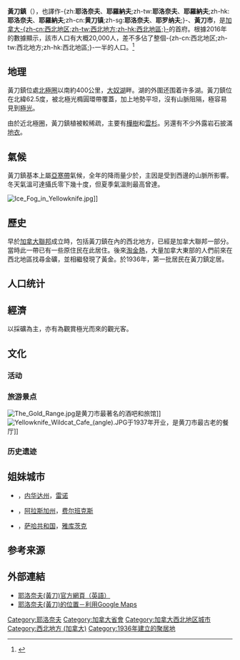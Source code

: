{{noteTA
|T=zh-tw:黃刀鎮; zh-hk:黃刀鎮; zh-cn:耶洛奈夫; zh-sg:黄刀镇;
|1=zh-tw:黃刀鎮; zh-hk:黃刀鎮; zh-cn:耶洛奈夫; zh-sg:黄刀镇;
}}
{{Infobox settlement
| name = 黃刀鎮
| native_name = {{lang|en|Yellowknife}}
| official_name = City of Yellowknife
| image_skyline = File:Yellowknife.jpg
| imagesize = 250px
| image_caption = 黃刀鎮一景
| pushpin_map = Canada#Canada Northwest Territories
| pushpin_label_position = left
| pushpin_map_caption = 黃刀鎮在[[加拿大|加拿大]]（上）和[[西北地区_(加拿大)|西北地区]]（下）的位置
| motto = {{lang|la|Multum In Parvo}}{{la icon}}
| nickname = "YK"、"The Knife"
| settlement_type = 首府
| subdivision_type = 國家
| subdivision_name = {{CAN}}
| subdivision_type1 = [[加拿大行政區劃|地區]]
| subdivision_name1 = {{flag|Northwest Territories}}
| subdivision_type2 = [[西北地區行政區劃|分區]]
| subdivision_name2 = [[北斯拉維專區|北斯拉維專區]]
| leader_title = 市長
| leader_name = Mark Heyck
| leader_title2 = [[國會議員|國會議員]]
| leader_name2 = Michael McLeod
| established_title = 建立
| established_date = 1934年
| established_title3 = 城市地位
| established_date3 = 1970年1月1日
| elevation_m = 206
| area_total_km2 = 136.22
| area_land_km2 = 105.44
| area_water_km2 = 30.78
| area_urban_km2 = 13.09
| population_as_of = 2016年
| population_total = 19,569
| population_urban = 18,352
| population_density_km2 = auto
| timezone =[[北美山區時間|MST]]
| utc_offset = -7
| timezone_DST = [[北美山區時間|MDT]]
| utc_offset_DST = -6
| coordinates = {{coord|62|26|32|N|114|23|51|W|region:CA|display=inline,title}}
| population_demonym = Yellowknifer
| postal_code_type = [[加拿大郵區編號|郵政號碼]]
| postal_code = X1A
| area_code = +1 867
| registration_plate =
| blank_name = [[電信交換|電信交換]]
| blank_info = 444 445 446 669 765 766 767 873 920 999
| website = {{url|www.yellowknife.ca}} }}
'''黃刀鎮'''（{{lang-en|Yellowknife}}），也譯作-{zh:'''耶洛奈夫'''、'''耶羅納夫''';zh-tw:'''耶洛奈夫'''、'''耶羅納夫''';zh-hk:'''耶洛奈夫'''、'''耶羅納夫''';zh-cn:'''黄刀镇''';zh-sg:'''耶洛奈夫'''、'''耶罗纳夫''';}-、'''黃刀市'''，是[[加拿大|加拿大]][[西北地区_(加拿大)|-{zh-cn:西北地区;zh-tw:西北地方;zh-hk:西北地區;}-]]的首府。根據2016年的數據顯示，該市人口有大概20,000人，差不多佔了整個-{zh-cn:西北地区;zh-tw:西北地方;zh-hk:西北地區;}-一半的人口。<ref>{{Cite web|url=http://www12.statcan.ca/census-recensement/2016/dp-pd/prof/details/page.cfm?Lang=E&Geo1=POPC&Code1=1044&Geo2=PR&Code2=61&Data=Count&SearchText=Yellowknife&SearchType=Begins&SearchPR=01&B1=All&TABID=1|title=Census Profile, 2016 Census - Yellowknife [Population centre], Northwest Territories and Northwest Territories [Territory]|accessdate=2018-02-01|last=Canada|first=Government of Canada, Statistics|work=www12.statcan.ca|language=en}}</ref>

==地理==
黃刀鎮位處[[北極圈|北極圈]]以南約400公里，[[大奴湖|大奴湖]]畔。湖的外圍还围着许多湖。黃刀鎮位在北緯62.5度，被北極光橢圓環帶覆蓋，加上地勢平坦，沒有山脈阻隔，極容易見到[[極光|極光]]。

由於近北極圈，黃刀鎮植被較稀疏，主要有[[樺樹|樺樹]]和[[雲杉|雲杉]]。另還有不少外露岩石披滿[[地衣|地衣]]。

==氣候==
黃刀鎮基本上屬[[亞寒帶|亞寒帶]]氣候，全年的降雨量少於{{convert|300|mm|abbr=on}}，主因是受到西邊的山脈所影響。冬天氣溫可達攝氏零下幾十度，但夏季氣溫則最高曾達{{convert|32.6|C}}。

{{Weather box
|location                = [[黄刀机场|黄刀机场]]（1981-2010年平均数据，1942年至今极端数据）
|metric first            = Yes
|single line             = Yes
|Jan maximum humidex     = 2.9
|Feb maximum humidex     = 6.1
|Mar maximum humidex     = 8.9
|Apr maximum humidex     = 20.2
|May maximum humidex     = 25.6
|Jun maximum humidex     = 34.0
|Jul maximum humidex     = 35.4
|Aug maximum humidex     = 34.3
|Sep maximum humidex     = 27.2
|Oct maximum humidex     = 18.1
|Nov maximum humidex     = 6.3
|Dec maximum humidex     = 1.6
|year maximum humidex    = 35.4
|Jan record high C       = 3.4
|Feb record high C       = 6.2
|Mar record high C       = 9.3
|Apr record high C       = 20.4
|May record high C       = 26.3
|Jun record high C       = 31.1
|Jul record high C       = 32.5
|Aug record high C       = 32.6
|Sep record high C       = 26.1
|Oct record high C       = 19.0
|Nov record high C       = 7.8
|Dec record high C       = 2.8
|year record high C      = 32.6
|Jan high C              = −21.6
|Feb high C              = −18.1
|Mar high C              = −10.8
|Apr high C              = 0.4
|May high C              = 9.7
|Jun high C              = 18.1
|Jul high C              = 21.3
|Aug high C              = 18.1
|Sep high C              = 10.4
|Oct high C              = 0.9
|Nov high C              = −10.0
|Dec high C              = −17.8
|year high C             = 0.0
|Jan mean C              = −25.6
|Feb mean C              = −22.9
|Mar mean C              = −16.8
|Apr mean C              = −5.3
|May mean C              = 4.6
|Jun mean C              = 13.3
|Jul mean C              = 17.0
|Aug mean C              = 14.2
|Sep mean C              = 7.2
|Oct mean C              = −1.7
|Nov mean C              = −13.7
|Dec mean C              = −21.8
|year mean C             = −4.3
|Jan low C               = −29.5
|Feb low C               = −27.5
|Mar low C               = −22.7
|Apr low C               = −11.0
|May low C               = −0.5
|Jun low C               = 8.5
|Jul low C               = 12.6
|Aug low C               = 10.2
|Sep low C               = 4.0
|Oct low C               = −4.2
|Nov low C               = −17.5
|Dec low C               = −25.7
|year low C              = −8.6
|Jan record low C        = −51.2
|Feb record low C        = −51.2
|Mar record low C        = −43.3
|Apr record low C        = −40.6
|May record low C        = −22.8
|Jun record low C        = −4.4
|Jul record low C        = 0.6
|Aug record low C        = −0.6
|Sep record low C        = −9.7
|Oct record low C        = −28.9
|Nov record low C        = −44.4
|Dec record low C        = −48.3
|year record low C       = −51.2
|Jan chill               = −64.0
|Feb chill               = −61.0
|Mar chill               = −56.8
|Apr chill               = −53.2
|May chill               = −31.8
|Jun chill               = −11.2
|Jul chill               = 0.0
|Aug chill               = −4.8
|Sep chill               = −16.4
|Oct chill               = −36.3
|Nov chill               = −54.7
|Dec chill               = −58.9
|year chill              = −64.0
|precipitation colour    = green
|Jan precipitation mm    = 14.3
|Feb precipitation mm    = 14.1
|Mar precipitation mm    = 13.9
|Apr precipitation mm    = 11.3
|May precipitation mm    = 18.4
|Jun precipitation mm    = 28.9
|Jul precipitation mm    = 40.8
|Aug precipitation mm    = 39.3
|Sep precipitation mm    = 36.3
|Oct precipitation mm    = 30.3
|Nov precipitation mm    = 24.8
|Dec precipitation mm    = 16.2
|year precipitation mm   = 288.6
|rain colour             = green
|Jan rain mm             = 0.1
|Feb rain mm             = 0.0
|Mar rain mm             = 0.2
|Apr rain mm             = 2.5
|May rain mm             = 13.8
|Jun rain mm             = 28.9
|Jul rain mm             = 40.8
|Aug rain mm             = 39.2
|Sep rain mm             = 32.7
|Oct rain mm             = 12.1
|Nov rain mm             = 0.3
|Dec rain mm             = 0.2
|year rain mm            = 170.7
|snow colour             = green
|Jan snow cm             = 19.7
|Feb snow cm             = 20.0
|Mar snow cm             = 18.5
|Apr snow cm             = 10.3
|May snow cm             = 4.7
|Jun snow cm             = 0.0
|Jul snow cm             = 0.0
|Aug snow cm             = 0.1
|Sep snow cm             = 3.5
|Oct snow cm             = 20.9
|Nov snow cm             = 36.5
|Dec snow cm             = 23.5
|year snow cm            = 157.6
|Jan humidity            = 64.6
|Feb humidity            = 61.6
|Mar humidity            = 54.7
|Apr humidity            = 52.5
|May humidity            = 45.9
|Jun humidity            = 45.2
|Jul humidity            = 47.9
|Aug humidity            = 55.7
|Sep humidity            = 64.7
|Oct humidity            = 75.2
|Nov humidity            = 77.8
|Dec humidity            = 69.2
|year humidity           = 59.6
|unit precipitation days = 0.2 mm
|Jan precipitation days  = 10.7
|Feb precipitation days  = 10.0
|Mar precipitation days  = 8.4
|Apr precipitation days  = 5.0
|May precipitation days  = 6.6
|Jun precipitation days  = 7.6
|Jul precipitation days  = 9.6
|Aug precipitation days  = 10.5
|Sep precipitation days  = 11.2
|Oct precipitation days  = 13.4
|Nov precipitation days  = 14.4
|Dec precipitation days  = 11.2
|year precipitation days = 118.5
|unit rain days          = 0.2 mm
|Jan rain days           = 0.2
|Feb rain days           = 0.1
|Mar rain days           = 0.3
|Apr rain days           = 1.2
|May rain days           = 5.3
|Jun rain days           = 7.5
|Jul rain days           = 9.6
|Aug rain days           = 10.4
|Sep rain days           = 10.6
|Oct rain days           = 5.5
|Nov rain days           = 0.6
|Dec rain days           = 0.2
|year rain days          = 51.3
|unit snow days          = 0.2 cm
|Jan snow days           = 11.9
|Feb snow days           = 11.0
|Mar snow days           = 9.2
|Apr snow days           = 4.4
|May snow days           = 2.1
|Jun snow days           = 0.1
|Jul snow days           = 0.0
|Aug snow days           = 0.1
|Sep snow days           = 1.2
|Oct snow days           = 10.0
|Nov snow days           = 16.0
|Dec snow days           = 12.8
|year snow days          = 78.6
|Jan sun                 = 50.6
|Feb sun                 = 107.3
|Mar sun                 = 188.4
|Apr sun                 = 276.4
|May sun                 = 335.7
|Jun sun                 = 373.8
|Jul sun                 = 358.0
|Aug sun                 = 276.2
|Sep sun                 = 157.7
|Oct sun                 = 65.0
|Nov sun                 = 42.7
|Dec sun                 = 24.6
|year sun                = 2256.5
|Jan percentsun          = 26.8
|Feb percentsun          = 43.5
|Mar percentsun          = 51.8
|Apr percentsun          = 62.2
|May percentsun          = 60.8
|Jun percentsun          = 63.0
|Jul percentsun          = 61.2
|Aug percentsun          = 55.5
|Sep percentsun          = 40.3
|Oct percentsun          = 21.0
|Nov percentsun          = 20.2
|Dec percentsun          = 15.4
|year percentsun         = 43.5
|Jan uv                  = 0
|Feb uv                  = 0
|Mar uv                  = 1
|Apr uv                  = 2
|May uv                  = 4
|Jun uv                  = 5
|Jul uv                  = 5
|Aug uv                  = 4
|Sep uv                  = 2
|Oct uv                  = 1
|Nov uv                  = 0
|Dec uv                  = 0
|source                  = [[Environment_Canada|Environment Canada]]<ref name="ccn">{{cite web | publisher = [[Environment_Canada|Environment Canada]] | url = https://climate.weather.gc.ca/climate_normals/results_1981_2010_e.html?searchType=stnName&txtStationName=Yellowknife&searchMethod=contains&txtCentralLatMin=0&txtCentralLatSec=0&txtCentralLongMin=0&txtCentralLongSec=0&stnID=1706&dispBack=1 | id = Climate ID: 2204100 | title = Yellowknife A | work = Canadian Climate Normals 1981–2010 | access-date = 2015-03-10 | df = dmy-all | archive-date = 2022-02-10 | archive-url = https://web.archive.org/web/20220210043404/https://climate.weather.gc.ca/climate_normals/results_1981_2010_e.html?searchType=stnName&txtStationName=Yellowknife&searchMethod=contains&txtCentralLatMin=0&txtCentralLatSec=0&txtCentralLongMin=0&txtCentralLongSec=0&stnID=1706&dispBack=1 | dead-url = no }}</ref><ref name="April 2010">{{cite web|publisher = [[Environment_Canada|Environment Canada]]|url = http://climate.weather.gc.ca/climate_data/daily_data_e.html?hlyRange=1953-01-01%7C2013-01-17&dlyRange=1942-07-01%7C2013-01-16&mlyRange=1942-01-01%7C2007-11-01&StationID=1706&Prov=NT&urlExtension=_e.html&searchType=stnName&optLimit=yearRange&StartYear=1840&EndYear=2016&selRowPerPage=25&Line=1&searchMethod=contains&Month=4&Day=16&txtStationName=yellowknife&timeframe=2&Year=2010|id = Climate ID: 2204100|title = Daily Data Report for April 2010|work = Canadian Climate Data|access-date = 16 June 2016|archive-date = 2019-04-20|archive-url = https://web.archive.org/web/20190420215730/http://climate.weather.gc.ca/climate_data/daily_data_e.html?hlyRange=1953-01-01|dead-url = no}}</ref><ref name="June 2013">{{cite web|publisher = [[Environment_Canada|Environment Canada]]|url = http://climate.weather.gc.ca/climate_data/daily_data_e.html?hlyRange=2013-01-15%7C2016-06-15&dlyRange=2013-01-17%7C2016-06-15&mlyRange=%7C&StationID=51058&Prov=NT&urlExtension=_e.html&searchType=stnName&optLimit=yearRange&StartYear=1840&EndYear=2016&selRowPerPage=25&Line=0&searchMethod=contains&Month=6&Day=16&txtStationName=yellowknife&timeframe=2&Year=2013|id = Climate ID: 2204101|title = Daily Data Report for June 2013|work = Canadian Climate Data|access-date = 16 June 2016|archive-date = 2019-04-20|archive-url = https://web.archive.org/web/20190420215732/http://climate.weather.gc.ca/climate_data/daily_data_e.html?hlyRange=2013-01-15|dead-url = no}}</ref><ref name="May 2015">{{cite web|publisher = [[Environment_Canada|Environment Canada]]|url = http://climate.weather.gc.ca/climate_data/daily_data_e.html?hlyRange=2013-01-15%7C2016-06-15&dlyRange=2013-01-17%7C2016-06-15&mlyRange=%7C&StationID=51058&Prov=NT&urlExtension=_e.html&searchType=stnName&optLimit=yearRange&StartYear=1840&EndYear=2016&selRowPerPage=25&Line=0&searchMethod=contains&Month=5&Day=16&txtStationName=yellowknife&timeframe=2&Year=2015|id = Climate ID: 2204101|title = Daily Data Report for May 2015|work = Canadian Climate Data|access-date = 16 June 2016|archive-date = 2019-04-20|archive-url = https://web.archive.org/web/20190420215730/http://climate.weather.gc.ca/climate_data/daily_data_e.html?hlyRange=2013-01-15|dead-url = no}}</ref> and Weather Atlas<ref name="Weather Atlas">{{cite web |url=https://www.weather-atlas.com/en/canada/yellowknife-climate |title=Yellowknife, Canada - Monthly weather forecast and Climate data |publisher=Weather Atlas |access-date=3 July 2019 |archive-date=2019-06-28 |archive-url=https://web.archive.org/web/20190628002504/https://www.weather-ca.com/en/canada/yellowknife-climate |dead-url=no }}</ref>
}}
[[File:Ice_Fog_in_Yellowknife.jpg|thumb]]]]

== 歷史 ==
早於[[加拿大聯邦|加拿大聯邦]]成立時，包括黃刀鎮在內的西北地方，已經是加拿大聯邦一部分。當時此一帶已有一些原住民在此居住。後來[[淘金潮|淘金熱]]，大量加拿大東部的人們前來在西北地區找尋金礦，並相繼發現了黃金。於1936年，第一批居民在黃刀鎮定居。

== 人口统计 ==
{{Historical populations
| title       = 历史人口统计<br>耶洛奈夫
| type        = Canada
| align       = centre
| width       =
| state       =
| shading     =
| percentages =
|1941|1410
|[[1951年加拿大人口普查|1951]]|2724
|1956|3100
|1961|3245
|1966|3741
|1971|6122
|1976|8256
|1981|9483
|1986|11753
|[[1991年加拿大人口普查|1991]]|15179
|[[1996年加拿大人口普查|1996]]|17275
|[[2001年加拿大人口普查|2001]]|16541
|[[2006年加拿大人口普查|2006]]|18736<!--Amended by StatCan. Was 18700.-->
|[[2011年加拿大人口普查|2011]]|19234
|[[2016年加拿大人口普查|2016]]|19569
|[[2021年加拿大人口普查|2021]]|20340
| footnote    = 
| source      = [[Statistics_Canada|Statistics Canada]]<br/><ref name=1951census>{{cite book | url=https://publications.gc.ca/collections/collection_2017/statcan/CS98-1951M-7.pdf | title=Ninth Census of Canada, 1951 | publisher=[[Statistics_Canada|Dominion Bureau of Statistics]] | volume=SP-7 (Population: Unincorporated villages and hamlets) | date=March 31, 1954 | accessdate=February 2, 2022 | archive-date=2021-11-28 | archive-url=https://web.archive.org/web/20211128093149/https://publications.gc.ca/collections/collection_2017/statcan/CS98-1951M-7.pdf | dead-url=no }}</ref><ref name=1961census>{{cite book | url=https://publications.gc.ca/collections/collection_2017/statcan/CS92-539-1961.pdf | title=1961 Census of Canada | series=Series 1.1: Historical, 1901–1961 | volume=I: Population | publisher=[[Statistics_Canada|Dominion Bureau of Statistics]] | location=Ottawa | chapter=Table 6: Population by census subdivisions, 1901–1961 | date=March 8, 1963 | accessdate=February 1, 2022 | archive-date=2020-09-02 | archive-url=https://web.archive.org/web/20200902102552/http://publications.gc.ca/collections/collection_2017/statcan/CS92-539-1961.pdf | dead-url=no }}</ref><ref name=1971census>{{cite book | url=https://publications.gc.ca/collections/collection_2017/statcan/CS92-702-1971.pdf | title=1971 Census of Canada | series=Population | volume=Census Subdivisions (Historical) | publisher=[[Statistics_Canada|Statistics Canada]] | location=Ottawa | chapter=Table 2: Population of Census Subdivisions, 1921–1971 | date=July 1973 | accessdate=February 1, 2022 | archive-date=2020-08-27 | archive-url=https://web.archive.org/web/20200827131125/http://publications.gc.ca/collections/collection_2017/statcan/CS92-702-1971.pdf | dead-url=no }}</ref><ref name=1976census>{{cite web | url=https://publications.gc.ca/collections/collection_2017/statcan/CS92-805-1976.pdf | title=1976 Census of Canada: Population - Geographic Distributions | publisher=[[Statistics_Canada|Statistics Canada]] | date=June 1977 | accessdate=February 1, 2022 | archive-date=2022-01-14 | archive-url=https://web.archive.org/web/20220114124133/https://publications.gc.ca/collections/collection_2017/statcan/CS92-805-1976.pdf | dead-url=no }}</ref><ref name=1981census>{{cite web | url=https://publications.gc.ca/collections/collection_2017/statcan/CS94-905-1981.pdf | title=1981 Census of Canada: Census subdivisions in decreasing population order | publisher=[[Statistics_Canada|Statistics Canada]] | date=May 1992 | accessdate=February 1, 2021 | archive-date=2022-01-14 | archive-url=https://web.archive.org/web/20220114124130/https://publications.gc.ca/collections/collection_2017/statcan/CS94-905-1981.pdf | dead-url=no }}</ref><ref name=1986census>{{cite web | url=https://publications.gc.ca/collections/collection_2013/statcan/rh-hc/CS92-101-1987.pdf | title=1986 Census: Population - Census Divisions and Census Subdivisions | publisher=[[Statistics_Canada|Statistics Canada]] | date=September 1987 | accessdate=February 1, 2022 | archive-date=2020-05-08 | archive-url=https://web.archive.org/web/20200508144835/http://publications.gc.ca/collections/collection_2013/statcan/rh-hc/CS92-101-1987.pdf | dead-url=no }}</ref><ref name=1991census>{{cite web | url=https://publications.gc.ca/collections/collection_2013/statcan/rh-hc/CS93-304-1992.pdf | title=91 Census: Census Divisions and Census Subdivisions - Population and Dwelling Counts | publisher=[[Statistics_Canada|Statistics Canada]] | date=April 1992 | accessdate=February 1, 2022 | archive-date=2020-05-08 | archive-url=https://web.archive.org/web/20200508192734/http://publications.gc.ca/collections/collection_2013/statcan/rh-hc/CS93-304-1992.pdf | dead-url=no }}</ref><ref name=1996census>{{cite web | url=https://publications.gc.ca/collections/collection_2012/statcan/rh-hc/CS93-357-1997.pdf | title=96 Census: A National Overview - Population and Dwelling Counts | publisher=[[Statistics_Canada|Statistics Canada]] | date=April 1997 | accessdate=February 1, 2022 | archive-date=2021-11-28 | archive-url=https://web.archive.org/web/20211128102145/https://publications.gc.ca/collections/collection_2012/statcan/rh-hc/CS93-357-1997.pdf | dead-url=no }}</ref><ref name=2001census>{{cite web | url=https://www12.statcan.gc.ca/english/census01/products/standard/popdwell/Table-CSD-P.cfm?T=1&SR=1&S=1&O=A&PR=61 | title=Population and Dwelling Counts, for Canada, Provinces and Territories, and Census Subdivisions (Municipalities), 2001 and 1996 Censuses - 100% Data (Northwest Territories) | publisher=[[Statistics_Canada|Statistics Canada]] | date=August 15, 2012 | accessdate=February 1, 2022 | archive-date=2022-02-03 | archive-url=https://web.archive.org/web/20220203172542/https://www12.statcan.gc.ca/english/census01/products/standard/popdwell/Table-CSD-P.cfm?T=1&PR=61&SR=1&S=1&O=A | dead-url=no }}</ref><ref name=2006census>{{cite web | url=https://www12.statcan.gc.ca/census-recensement/2006/corr/updatepages/cgen001-eng.cfm?lvl=H | title=2006 Census Corrections and updates | publisher=[[Statistics_Canada|Statistics Canada]] | date=June 23, 2009 | accessdate=February 1, 2022 | archive-date=2021-12-16 | archive-url=https://web.archive.org/web/20211216184351/https://www12.statcan.gc.ca/census-recensement/2006/corr/updatepages/cgen001-eng.cfm?lvl=H | dead-url=no }}</ref><ref name=2011census>{{cite web | url=https://www12.statcan.gc.ca/census-recensement/2011/dp-pd/hlt-fst/pd-pl/Table-Tableau.cfm?LANG=Eng&T=302&SR=1&S=51&O=A&RPP=9999&CMA=0&PR=61 | title=Population and dwelling counts, for Canada, provinces and territories, and census subdivisions (municipalities), 2011 and 2006 censuses (Northwest Territories) | publisher=[[Statistics_Canada|Statistics Canada]] | date=July 25, 2021 | accessdate=February 1, 2022 | archive-date=2022-02-04 | archive-url=https://web.archive.org/web/20220204144027/https://www12.statcan.gc.ca/census-recensement/2011/dp-pd/hlt-fst/pd-pl/Table-Tableau.cfm?LANG=Eng&T=302&SR=1&S=51&O=A&RPP=9999&CMA=0&PR=61 | dead-url=no }}</ref><ref name=2016census>{{cite web | url=https://www12.statcan.gc.ca/census-recensement/2016/dp-pd/hlt-fst/pd-pl/Table.cfm?Lang=Eng&T=302&SR=1&S=86&O=A&RPP=9999&PR=61 | title=Population and dwelling counts, for Canada, provinces and territories, and census subdivisions (municipalities), 2016 and 2011 censuses – 100% data (Northwest Territories) | publisher=[[Statistics_Canada|Statistics Canada]] | date=February 8, 2017 | accessdate=February 1, 2022 | archive-date=2022-02-03 | archive-url=https://web.archive.org/web/20220203031547/https://www12.statcan.gc.ca/census-recensement/2016/dp-pd/hlt-fst/pd-pl/Table.cfm?Lang=Eng&T=302&SR=1&S=86&O=A&RPP=9999&PR=61 | dead-url=no }}</ref>
}}

== 經濟 ==
以採礦為主，亦有為觀賞極光而來的觀光客。

== 文化 ==
=== 活动 ===
=== 旅游景点 ===
{{main|黄金山脉|野猫咖啡厅}}
[[File:The_Gold_Range.jpg|thumb]]是黄刀市最著名的酒吧和旅馆]]
[[File:Yellowknife_Wildcat_Cafe_(angle).JPG|thumb]]于1937年开业，是黄刀市最古老的餐厅]]

=== 历史遗迹 ===

== 姐妹城市 ==
* {{USA}}，[[内华达州|内华达州]]，[[雷诺_(内华达州)|雷诺]]
* {{USA}}，[[阿拉斯加州|阿拉斯加州]]，[[费尔班克斯|费尔班克斯]]
* {{RUS}}，[[萨哈共和国|萨哈共和国]]，[[雅库茨克|雅库茨克]]
== 参考来源 ==
{{reflist}}
== 外部連結 ==
* [http://www.yellowknife.ca/ 耶洛奈夫(黃刀)官方網頁（英語）] {{Wayback|url=http://www.yellowknife.ca/ |date=20070518041004 }}
* [http://maps.google.com/maps?ll=62.472382,-114.364243&spn=0.153454,0.468361&t=k&hl=en 耶洛奈夫(黃刀)的位置－利用Google Maps]

{{Authority control}}
{{DEFAULTSORT:Yellowknife}}
[[Category:耶洛奈夫|Category:耶洛奈夫]]
[[Category:加拿大省會|Category:加拿大省會]]
[[Category:加拿大西北地区城市|Category:加拿大西北地区城市]]
[[Category:西北地方_(加拿大)|Category:西北地方 (加拿大)]]
[[Category:1936年建立的聚居地|Category:1936年建立的聚居地]]